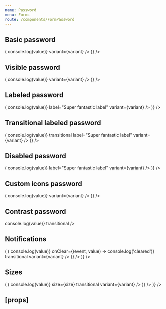 ```yaml
---
name: Password
menu: Forms
route: /components/FormPassword
---
```



<PageTitle title="Password" src="components/Form/Textbox" />

## Basic password

<Playground>
  <ThemeWrapper>
    <Looper
      list={variants}
      render={variant => (
        <Rhythm py={3}>
          <FormComponentDemo type="password" property="value" initialValue="Hello world" unwrapped>
            <Password onChange={(event, value) => console.log(value)} variant={variant} />
          </FormComponentDemo>
        </Rhythm>
      )}
    />
  </ThemeWrapper>
</Playground>

## Visible password

<Playground>
  <ThemeWrapper>
    <Looper
      list={variants}
      render={variant => (
        <Rhythm py={3}>
          <FormComponentDemo type="password" property="value" initialValue="Hello world" unwrapped>
            <Password initialType="text" onChange={(event, value) => console.log(value)} variant={variant} />
          </FormComponentDemo>
        </Rhythm>
      )}
    />
  </ThemeWrapper>
</Playground>

## Labeled password

<Playground>
  <ThemeWrapper>
    <Looper
      list={variants}
      render={variant => (
        <Rhythm py={3}>
          <FormComponentDemo type="password" property="value" initialValue="Hello world" unwrapped>
            <Password onChange={(event, value) => console.log(value)} label="Super fantastic label" variant={variant} />
          </FormComponentDemo>
        </Rhythm>
      )}
    />
  </ThemeWrapper>
</Playground>

## Transitional labeled password

<Playground>
  <ThemeWrapper>
    <Looper
      list={variants}
      render={variant => (
        <Rhythm py={3}>
          <FormComponentDemo type="password" property="value" unwrapped>
            <Password
              onChange={(event, value) => console.log(value)}
              transitional
              label="Super fantastic label"
              variant={variant}
            />
          </FormComponentDemo>
        </Rhythm>
      )}
    />
  </ThemeWrapper>
</Playground>

## Disabled password

<Playground>
  <ThemeWrapper>
    <Looper
      list={variants}
      render={variant => (
        <Rhythm py={3}>
          <FormComponentDemo type="password" property="value" initialValue="Hello world" unwrapped>
            <Password
              disabled
              onChange={(event, value) => console.log(value)}
              label="Super fantastic label"
              variant={variant}
            />
          </FormComponentDemo>
        </Rhythm>
      )}
    />
  </ThemeWrapper>
</Playground>

## Custom icons password

<Playground>
  <ThemeWrapper>
    <Looper
      list={variants}
      render={variant => (
        <Rhythm py={3}>
          <FormComponentDemo type="password" property="value" initialValue="Hello world" unwrapped>
            <Password
              iconHide={CheckIcon}
              iconHideSize={12}
              iconShow={HelpIcon}
              iconShowSize={12}
              onChange={(event, value) => console.log(value)}
              variant={variant}
            />
          </FormComponentDemo>
        </Rhythm>
      )}
    />
  </ThemeWrapper>
</Playground>

## Contrast password

<Playground>
  <FormComponentDemo type="password" property="value" contrast>
    <Password contrast label="Super fantastic label" onChange={(event, value) => console.log(value)} transitional />
  </FormComponentDemo>
</Playground>

## Notifications

<Playground>
  <ThemeWrapper>
    <Looper
      list={variants}
      render={variant => (
        <Looper
          list={['success', 'danger', 'warning', 'primary', 'neutral']}
          render={level => (
            <Rhythm py={3}>
              <FormComponentDemo type="password" property="value" key={variant} unwrapped>
                <NotifiedPassword
                  clearable
                  label="Super fantastic label"
                  level={level}
                  notification={`This is an example ${level} notification.`}
                  onChange={(event, value) => console.log(value)}
                  onClear={(event, value) => console.log('cleared')}
                  transitional
                  variant={variant}
                />
              </FormComponentDemo>
            </Rhythm>
          )}
        />
      )}
    />
  </ThemeWrapper>
</Playground>

## Sizes

<Playground>
  <ThemeWrapper>
    <Looper
      list={sizes}
      render={size => (
        <Rhythm my={3} grouped>
          <Looper
            list={variants}
            render={variant => (
              <Rhythm py={3}>
                <FormComponentDemo type="password" property="value" key={variant} unwrapped>
                  <Password
                    label={`Size ${size}`}
                    onChange={(event, value) => console.log(value)}
                    size={size}
                    transitional
                    variant={variant}
                  />
                </FormComponentDemo>
              </Rhythm>
            )}
          />
        </Rhythm>
      )}
    />
  </ThemeWrapper>
</Playground>

## \[props\]

<Props of={Password} />
